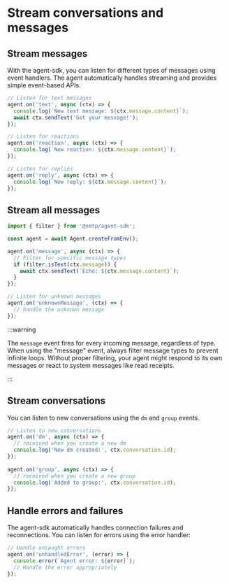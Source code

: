 # Stream conversations and messages

## Stream messages

With the agent-sdk, you can listen for different types of messages using event handlers. The agent automatically handles streaming and provides simple event-based APIs.

```js [Node]
// Listen for text messages
agent.on('text', async (ctx) => {
  console.log(`New text message: ${ctx.message.content}`);
  await ctx.sendText('Got your message!');
});

// Listen for reactions
agent.on('reaction', async (ctx) => {
  console.log(`New reaction: ${ctx.message.content}`);
});

// Listen for replies
agent.on('reply', async (ctx) => {
  console.log(`New reply: ${ctx.message.content}`);
});
```

## Stream all messages

```js [Node]
import { filter } from '@xmtp/agent-sdk';

const agent = await Agent.createFromEnv();

agent.on('message', async (ctx) => {
  // Filter for specific message types
  if (filter.isText(ctx.message)) {
    await ctx.sendText(`Echo: ${ctx.message.content}`);
  }
});

// Listen for unknown messages
agent.on('unknownMessage', (ctx) => {
  // handle the unknown message
});
```

:::warning

The `message` event fires for every incoming message, regardless of type. When using the "message" event, always filter message types to prevent infinite loops. Without proper filtering, your agent might respond to its own messages or react to system messages like read receipts.

:::

## Stream conversations

You can listen to new conversations using the `dm` and `group` events.

```js [Node]
// Listen to new conversations
agent.on('dm', async (ctx) => {
  // received when you create a new dm
  console.log('New dm created:', ctx.conversation.id);
});
 
agent.on('group', async (ctx) => {
  // received when you create a new group
  console.log('Added to group:', ctx.conversation.id);
});
```

## Handle errors and failures

The agent-sdk automatically handles connection failures and reconnections. You can listen for errors using the error handler:

```js [Node]
// Handle uncaught errors
agent.on('unhandledError', (error) => {
  console.error(`Agent error: ${error}`);
  // Handle the error appropriately
});
```
